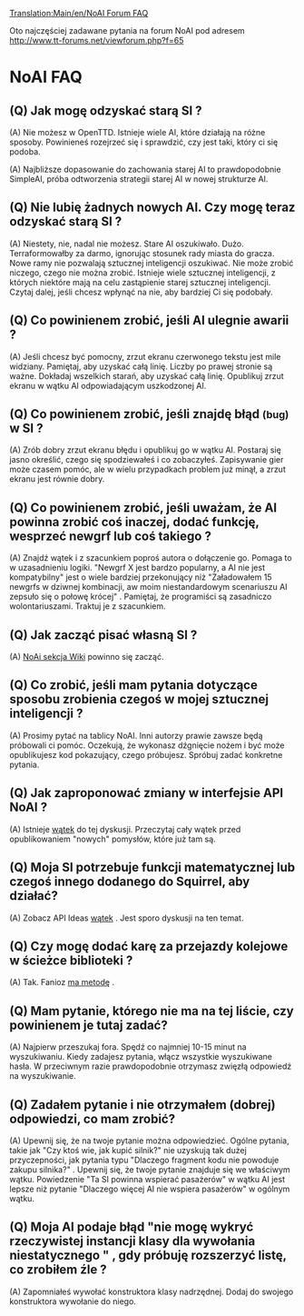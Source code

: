 [[Translation:Main/en/NoAI Forum FAQ]]
{{en/-}}
<!--{{en/NoAI}}-->{{pl/NoAI}}

Oto najczęściej zadawane pytania na forum NoAI pod adresem http://www.tt-forums.net/viewforum.php?f=65

=NoAI FAQ=

==(Q) Jak mogę odzyskać starą SI ?==
(A) Nie możesz w OpenTTD. Istnieje wiele AI, które działają na różne sposoby. Powinieneś rozejrzeć się i sprawdzić, czy jest taki, który ci się podoba.

(A) Najbliższe dopasowanie do zachowania starej AI to prawdopodobnie SimpleAI, próba odtworzenia strategii starej AI w nowej strukturze AI.

==(Q) Nie lubię żadnych nowych AI. Czy mogę teraz odzyskać starą SI ? ==
(A) Niestety, nie, nadal nie możesz. Stare AI oszukiwało. Dużo. Terraformowałby za darmo, ignorując stosunek rady miasta do gracza. Nowe ramy nie pozwalają sztucznej inteligencji oszukiwać. Nie może zrobić niczego, czego nie można zrobić. Istnieje wiele sztucznej inteligencji, z których niektóre mają na celu zastąpienie starej sztucznej inteligencji. Czytaj dalej, jeśli chcesz wpłynąć na nie, aby bardziej Ci się podobały.

==(Q) Co powinienem zrobić, jeśli AI ulegnie awarii ?==
(A) Jeśli chcesz być pomocny, zrzut ekranu czerwonego tekstu jest mile widziany. Pamiętaj, aby uzyskać całą linię. Liczby po prawej stronie są ważne. Dokładaj wszelkich starań, aby uzyskać całą linię. Opublikuj zrzut ekranu w wątku AI odpowiadającym uszkodzonej AI.

==(Q) Co powinienem zrobić, jeśli znajdę błąd <small>(bug)</small> w SI ?==
(A) Zrób dobry zrzut ekranu błędu i opublikuj go w wątku AI. Postaraj się jasno określić, czego się spodziewałeś i co zobaczyłeś. Zapisywanie gier może czasem pomóc, ale w wielu przypadkach problem już minął, a zrzut ekranu jest równie dobry.


==(Q) Co powinienem zrobić, jeśli uważam, że AI powinna zrobić coś inaczej, dodać funkcję, wesprzeć newgrf lub coś takiego ?==
(A) Znajdź wątek i z szacunkiem poproś autora o dołączenie go. Pomaga to w uzasadnieniu logiki. "Newgrf X jest bardzo popularny, a AI nie jest kompatybilny" jest o wiele bardziej przekonujący niż "Załadowałem 15 newgrfs w dziwnej kombinacji, aw moim niestandardowym scenariuszu AI zepsuło się o połowę krócej" . Pamiętaj, że programiści są zasadniczo wolontariuszami. Traktuj je z szacunkiem.


==(Q) Jak zacząć pisać własną SI ?==
(A) [[Main/pl/SI:Strona główna|NoAi sekcja Wiki]] powinno się zacząć.

==(Q) Co zrobić, jeśli mam pytania dotyczące sposobu zrobienia czegoś w mojej sztucznej inteligencji ?==
(A) Prosimy pytać na tablicy NoAI. Inni autorzy prawie zawsze będą próbowali ci pomóc. Oczekują, że wykonasz dźgnięcie nożem i być może opublikujesz kod pokazujący, czego próbujesz. Spróbuj zadać konkretne pytania.


==(Q) Jak zaproponować zmiany w interfejsie API NoAI ?==
(A) Istnieje [http://www.tt-forums.net/viewtopic.php?f=65&t=44249 wątek] do tej dyskusji. Przeczytaj cały wątek przed opublikowaniem "nowych" pomysłów, które już tam są.


==(Q) Moja SI potrzebuje funkcji matematycznej lub czegoś innego dodanego do Squirrel, aby działać? ==
(A) Zobacz API Ideas [http://www.tt-forums.net/viewtopic.php?f=65&t=44249 wątek] . Jest sporo dyskusji na ten temat.

==(Q) Czy mogę dodać karę za przejazdy kolejowe w ścieżce biblioteki ?==
(A) Tak. Fanioz [http://www.tt-forums.net/viewtopic.php?p=809026#p809026 ma metodę] .

==(Q) Mam pytanie, którego nie ma na tej liście, czy powinienem je tutaj zadać? ==
(A) Najpierw przeszukaj fora. Spędź co najmniej 10-15 minut na wyszukiwaniu. Kiedy zadajesz pytania, włącz wszystkie wyszukiwane hasła. W przeciwnym razie prawdopodobnie otrzymasz zwięzłą odpowiedź na wyszukiwanie.

==(Q) Zadałem pytanie i nie otrzymałem (dobrej) odpowiedzi, co mam zrobić?==
(A) Upewnij się, że na twoje pytanie można odpowiedzieć. Ogólne pytania, takie jak  "Czy ktoś wie, jak kupić silnik?" nie uzyskują tak dużej przyczepności, jak pytania typu  "Dlaczego fragment kodu nie powoduje zakupu silnika?" . Upewnij się, że twoje pytanie znajduje się we właściwym wątku. Powiedzenie "Ta SI powinna wspierać pasażerów" w wątku AI jest lepsze niż pytanie  "Dlaczego więcej AI nie wspiera pasażerów" w ogólnym wątku.

==(Q) Moja AI podaje błąd  "nie mogę wykryć rzeczywistej instancji klasy dla wywołania niestatycznego  " , gdy próbuję rozszerzyć listę, co zrobiłem źle ?==
(A) Zapomniałeś wywołać konstruktora klasy nadrzędnej. Dodaj do swojego konstruktora wywołanie do niego.